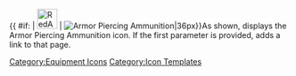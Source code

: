 {{ #if: {{{1|}}} | [[File:RedAmmo.png|36px|link={{{1}}}]] | [[File:RedAmmo.png|Armor Piercing Ammunition|36px]]}}<noinclude>As shown, displays the Armor Piercing Ammunition icon.  If the first parameter is provided, adds a link to that page.
[[Category:Equipment Icons]] [[Category:Icon Templates]]</noinclude>